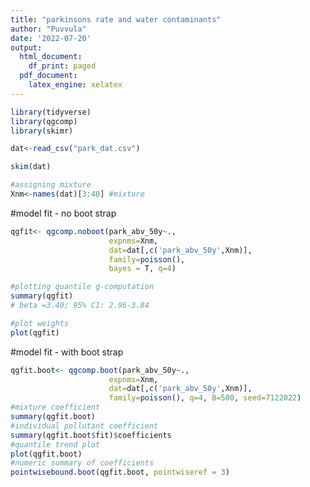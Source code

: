 ```yaml
---
title: "parkinsons rate and water contaminants"
author: "Puvvula"
date: '2022-07-20'
output:
  html_document:
    df_print: paged
  pdf_document:
    latex_engine: xelatex
---
```


```r
library(tidyverse)
library(qgcomp)
library(skimr)

dat<-read_csv("park_dat.csv")

skim(dat)

#assigning mixture
Xnm<-names(dat)[3:40] #mixture
```


#model fit - no boot strap
```r
qgfit<- qgcomp.noboot(park_abv_50y~.,
                      expnms=Xnm,
                      dat=dat[,c('park_abv_50y',Xnm)],
                      family=poisson(),
                      bayes = T, q=4)

#plotting quantile g-computation
summary(qgfit)
# beta =3.40; 95% CI: 2.96-3.84

#plot weights
plot(qgfit)
```


#model fit - with boot strap
```r
qgfit.boot<- qgcomp.boot(park_abv_50y~.,
                      expnms=Xnm,
                      dat=dat[,c('park_abv_50y',Xnm)],
                      family=poisson(), q=4, B=500, seed=7122022)
#mixture coefficient
summary(qgfit.boot)
#individual pollutant coefficient
summary(qgfit.boot$fit)$coefficients
#quantile trend plot
plot(qgfit.boot)
#numeric summary of coefficients
pointwisebound.boot(qgfit.boot, pointwiseref = 3)
```

